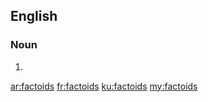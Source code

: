 ==English==

===Noun===
{{head|en|plural}}

# {{plural of|factoid|lang=en}}

[[ar:factoids]]
[[fr:factoids]]
[[ku:factoids]]
[[my:factoids]]
